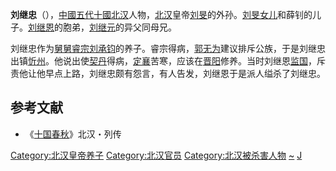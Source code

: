 {{no footnotes|time=2013-12-21T07:37:28+00:00}}
'''刘继忠'''（{{bd|10世纪|？|968年|catIdx=L}}），[[中國|中國]][[五代十國|五代十國]][[北汉|北汉]]人物，[[北汉|北汉]]皇帝[[刘旻|刘旻]]的外孙。[[刘氏_(刘旻女)|刘旻女儿]]和薛钊的儿子。[[刘继恩|刘继恩]]的胞弟，[[刘继元|刘继元]]的异父同母兄。

刘继忠作为[[舅舅|舅舅]][[刘钧_(北汉)|睿宗刘承钧]]的养子。睿宗得病，[[郭无为|郭无为]]建议排斥公族，于是刘继忠出镇[[忻州|忻州]]。他说出使[[契丹|契丹]]得病，[[定襄|定襄]]苦寒，应该在[[晋阳|晋阳]]修养。当时刘继恩[[监国|监国]]，斥责他让他早点上路，刘继忠颇有怨言，有人告发，刘继恩于是派人缢杀了刘继忠。

==参考文献==
*《[[十国春秋|十国春秋]]》北汉・列传 

{{五代十国人物小作品}}
[[Category:北汉皇帝养子|Category:北汉皇帝养子]]
[[Category:北汉官员|Category:北汉官员]]
[[Category:北汉被杀害人物|Category:北汉被杀害人物]]
[[Category:薛姓|~]]
[[Category:刘姓|J]]
